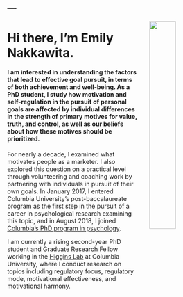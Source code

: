---
---

<link rel="stylesheet" href="styles.css" type="text/css">

<img src="images/emilynakkawita.jpg" style="width:35%; margin-left: 25px" align="right">

# Hi there, I'm Emily Nakkawita.

#### I am interested in understanding the factors that lead to effective goal pursuit, in terms of both achievement and well-being. As a PhD student, I study how motivation and self-regulation in the pursuit of personal goals are affected by individual differences in the strength of primary motives for value, truth, and control, as well as our beliefs about how these motives should be prioritized.

For nearly a decade, I examined what motivates people as a marketer. I also explored this question on a practical level through volunteering and coaching work by partnering with individuals in pursuit of their own goals. In January 2017, I entered Columbia University’s post-baccalaureate program as the first step in the pursuit of a career in psychological research examining this topic, and in August 2018, I joined [Columbia’s PhD program in psychology](https://psychology.columbia.edu/content/graduate-program-0).

I am currently a rising second-year PhD student and Graduate Research Fellow working in the [Higgins Lab](http://higginsweb.psych.columbia.edu/) at Columbia University, where I conduct research on topics including regulatory focus, regulatory mode, motivational effectiveness, and motivational harmony.